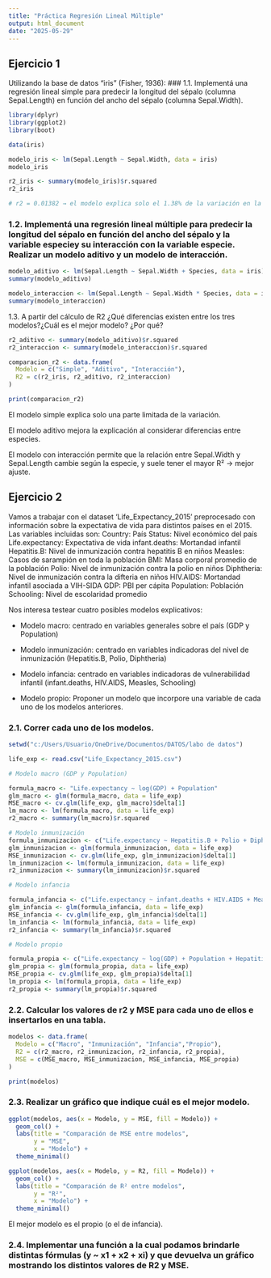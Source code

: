 ---
title: "Práctica Regresión Lineal Múltiple"
output: html_document
date: "2025-05-29"
---

## Ejercicio 1

Utilizando la base de datos “iris” (Fisher, 1936):
### 1.1. Implementá una regresión lineal simple para predecir la longitud del sépalo (columna Sepal.Length) en función del ancho del sépalo (columna Sepal.Width).

```{r}
library(dplyr)
library(ggplot2)
library(boot)

data(iris)

modelo_iris <- lm(Sepal.Length ~ Sepal.Width, data = iris)
modelo_iris

r2_iris <- summary(modelo_iris)$r.squared
r2_iris

# r2 = 0.01382 → el modelo explica solo el 1.38% de la variación en la longitud del sépalo.
```

### 1.2. Implementá una regresión lineal múltiple para predecir la longitud del sépalo en función del ancho del sépalo y la variable especiey su interacción con la variable especie. Realizar un modelo aditivo y un modelo de interacción.

```{r}
modelo_aditivo <- lm(Sepal.Length ~ Sepal.Width + Species, data = iris)
summary(modelo_aditivo)

modelo_interaccion <- lm(Sepal.Length ~ Sepal.Width * Species, data = iris)
summary(modelo_interaccion)
```
1.3. A partir del cálculo de R2 ¿Qué diferencias existen entre los tres modelos?¿Cuál es el mejor modelo?
¿Por qué?

```{r}
r2_aditivo <- summary(modelo_aditivo)$r.squared
r2_interaccion <- summary(modelo_interaccion)$r.squared

comparacion_r2 <- data.frame(
  Modelo = c("Simple", "Aditivo", "Interacción"),
  R2 = c(r2_iris, r2_aditivo, r2_interaccion)
)

print(comparacion_r2)
```
El modelo simple explica solo una parte limitada de la variación.

El modelo aditivo mejora la explicación al considerar diferencias entre especies.

El modelo con interacción permite que la relación entre Sepal.Width y Sepal.Length cambie según la especie, y suele tener el mayor R² → mejor ajuste.

## Ejercicio 2

Vamos a trabajar con el dataset ‘Life_Expectancy_2015’ preprocesado con información sobre la expectativa
de vida para distintos países en el 2015. Las variables incluidas son:
Country: País
Status: Nivel económico del país
Life.expectancy: Expectativa de vida
infant.deaths: Mortandad infantil
Hepatitis.B: Nivel de inmunización contra hepatitis B en niños
Measles: Casos de sarampión en toda la población
BMI: Masa corporal promedio de la población
Polio: Nivel de inmunización contra la polio en niños
Diphtheria: Nivel de inmunización contra la difteria en niños
HIV.AIDS: Mortandad infantil asociada a VIH-SIDA
GDP: PBI per cápita
Population: Población
Schooling: Nivel de escolaridad promedio

Nos interesa testear cuatro posibles modelos explicativos:

  - Modelo macro: centrado en variables generales sobre el país (GDP y Population)

  - Modelo inmunización: centrado en variables indicadoras del nivel de inmunización (Hepatitis.B, Polio, Diphtheria)
  
  - Modelo infancia: centrado en variables indicadoras de vulnerabilidad infantil (infant.deaths, HIV.AIDS, Measles, Schooling)

  - Modelo propio: Proponer un modelo que incorpore una variable de cada uno de los modelos anteriores.


### 2.1. Correr cada uno de los modelos.

```{r}
setwd("c:/Users/Usuario/OneDrive/Documentos/DATOS/labo de datos")

life_exp <- read.csv("Life_Expectancy_2015.csv")

# Modelo macro (GDP y Population)

formula_macro <- "Life.expectancy ~ log(GDP) + Population"
glm_macro <- glm(formula_macro, data = life_exp)
MSE_macro <- cv.glm(life_exp, glm_macro)$delta[1]
lm_macro <- lm(formula_macro, data = life_exp)
r2_macro <- summary(lm_macro)$r.squared

# Modelo inmunización
formula_inmunizacion <- c("Life.expectancy ~ Hepatitis.B + Polio + Diphtheria")
glm_inmunizacion <- glm(formula_inmunizacion, data = life_exp)
MSE_inmunizacion <- cv.glm(life_exp, glm_inmunizacion)$delta[1]
lm_inmunizacion <- lm(formula_inmunizacion, data = life_exp)
r2_inmunizacion <- summary(lm_inmunizacion)$r.squared

# Modelo infancia

formula_infancia <- c("Life.expectancy ~ infant.deaths + HIV.AIDS + Measles + Schooling")
glm_infancia <- glm(formula_infancia, data = life_exp)
MSE_infancia <- cv.glm(life_exp, glm_infancia)$delta[1]
lm_infancia <- lm(formula_infancia, data = life_exp)
r2_infancia <- summary(lm_infancia)$r.squared

# Modelo propio

formula_propia <- c("Life.expectancy ~ log(GDP) + Population + Hepatitis.B + Polio + Diphtheria + infant.deaths + HIV.AIDS + Measles + Schooling")
glm_propia <- glm(formula_propia, data = life_exp)
MSE_propia <- cv.glm(life_exp, glm_propia)$delta[1]
lm_propia <- lm(formula_propia, data = life_exp)
r2_propia <- summary(lm_propia)$r.squared


```

### 2.2. Calcular los valores de r2 y MSE para cada uno de ellos e insertarlos en una tabla.

```{r}
modelos <- data.frame(
  Modelo = c("Macro", "Inmunización", "Infancia","Propio"),
  R2 = c(r2_macro, r2_inmunizacion, r2_infancia, r2_propia),
  MSE = c(MSE_macro, MSE_inmunizacion, MSE_infancia, MSE_propia)
)

print(modelos)
```

### 2.3. Realizar un gráfico que indique cuál es el mejor modelo.

```{r}
ggplot(modelos, aes(x = Modelo, y = MSE, fill = Modelo)) +
  geom_col() +
  labs(title = "Comparación de MSE entre modelos",
       y = "MSE",
       x = "Modelo") +
  theme_minimal()
```

```{r}
ggplot(modelos, aes(x = Modelo, y = R2, fill = Modelo)) +
  geom_col() +
  labs(title = "Comparación de R² entre modelos",
       y = "R²",
       x = "Modelo") +
  theme_minimal()
```
El mejor modelo es el propio (o el de infancia).

### 2.4. Implementar una función a la cual podamos brindarle distintas fórmulas (y ~ x1 + x2 + xi) y que devuelva un gráfico mostrando los distintos valores de R2 y MSE.




